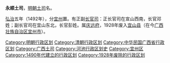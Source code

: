 '''永顺土司'''，[[明朝|明朝]][[土司|土司]]名。

[[弘治_(明朝)|弘治]]五年（1492年），分[[宜州_(广西)|宜州]]置。有正副[[长官司|长官司]]：正长官司在宣山西南，长官邓姓；副长官司在宜山东北，长官彭姓。属[[庆远府|庆远府]]，1928年废入[[宜山县|宜山县]]（在今[[广西壮族自治区|广西壮族自治区]][[宜州市|宜州市]]）。

{{广西行政区划小作品}}
[[Category:明朝行政区划|Category:明朝行政区划]]
[[Category:清朝行政区划|Category:清朝行政区划]]
[[Category:中华民国广西省行政区划|Category:中华民国广西省行政区划]]
[[Category:广西土司|Category:广西土司]]
[[Category:河池行政区划史|Category:河池行政区划史]]
[[Category:宜州区|Category:宜州区]]
[[Category:1490年代建立的行政区划|Category:1490年代建立的行政区划]]
[[Category:1928年废除的行政区划|Category:1928年废除的行政区划]]